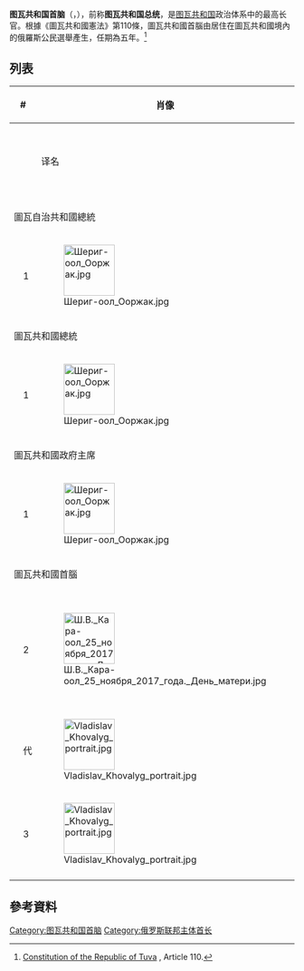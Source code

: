 {{Infobox official post
| post                     = 首脑
| body                     = 图瓦共和国
| native_name              = 
| insignia                 = Coat of arms of Tuva.svg
| insigniasize             = 
| insigniacaption          = 
| image                    = Vladislav Khovalyg portrait.jpg
| imagesize                = 
| alt                      = 
| incumbent                = {{link-en|弗拉季斯拉夫·霍瓦雷格|Vladislav Khovalyg}}
| acting                   = 
| incumbentsince           = 2021年9月28日
|residence       = 俄羅斯[[圖瓦共和國|圖瓦共和國]][[克孜勒|克孜勒]]
|nominator       = 
|nominatorpost   =
|appointer       = [[直接選舉|直接選舉]]
|appointerpost   = 
| termlength               = 5年
| termlength_qualified     = 
| constituting_instrument  = 
| precursor                = 
| formation                = 1990年3月19日
| first                    = {{link-en|舍里格-奥尔·奥尔扎克|Sherig-ool Oorzhak}}
| last                     = 
| abolished                = 
| succession               = 
| salary                   = 
| website                  = 
}}
'''图瓦共和国首脑'''（{{lang-ru|Глава Республики Тыва}}，{{lang-tyv|Тыва Республиканың баштыңы}}），前称'''图瓦共和国总统'''，是[[图瓦共和国|图瓦共和国]]政治体系中的最高长官。根據《圖瓦共和國憲法》第110條，圖瓦共和國首腦由居住在圖瓦共和國境內的俄羅斯公民選舉產生，任期為五年。<ref>[http://constitution.garant.ru/region/cons_tiva/chapter/10/#block_10000 Constitution of the Republic of Tuva] {{Wayback|url=http://constitution.garant.ru/region/cons_tiva/chapter/10/#block_10000 |date=20171230224637 }}, Article 110.</ref>

== 列表 ==
{| class="wikitable" style="margin-bottom: 10px;"
|-
! colspan="2" width=30|#
! rowspan="2"|肖像 
! colspan="2"|姓名
! colspan="2"|任期
! rowspan="2"|政党
|-
!
!
! 译名
! 俄语原文
! 就职 
! 离职 
|-
! colspan=8 |圖瓦自治共和國總統
|-
| style="background:{{Party meta/color/無黨籍}};"|
| 1 
| [[File:Шериг-оол_Ооржак.jpg|90px]]
| {{link-en|舍里格-奥尔·奥尔扎克|Sherig-ool Oorzhak}}
| {{lang|ru|Шериг-оол Ооржак}}
| 1992年3月15日
| 1993年12月25日
| [[無黨籍|無黨籍]]
|-
! colspan=8 |圖瓦共和國總統
|-
| style="background:{{Party meta/color/無黨籍}};"|
| 1 
| [[File:Шериг-оол_Ооржак.jpg|90px]]
| {{link-en|舍里格-奥尔·奥尔扎克|Sherig-ool Oorzhak}}
| {{lang|ru|Шериг-оол Ооржак}}
| 1993年12月25日
| 2002年3月17日
| [[無黨籍|無黨籍]]
|-

! colspan=8 |圖瓦共和國政府主席
|-
| style="background:{{Party meta/color/無黨籍}};"|
| 1 
| [[File:Шериг-оол_Ооржак.jpg|90px]]
| {{link-en|舍里格-奥尔·奥尔扎克|Sherig-ool Oorzhak}}
| {{lang|ru|Шериг-оол Ооржак}}
| 2002年3月15日
| 2007年4月6日
| [[無黨籍|無黨籍]]
|-
! colspan=8 |圖瓦共和國首腦
|-
| style="background:{{Party meta/color/統一俄羅斯黨}};"|
| 2
| [[File:Ш.В._Кара-оол_25_ноября_2017_года._День_матери.jpg|90px]]
| [[绍尔班·卡拉-奥尔|绍尔班·卡拉-奥尔]]
| {{lang|ru|Шолбан Кара-оол}}
| 2007年4月6日
| 2021年4月7日
| [[統一俄羅斯|統一俄羅斯]]
|- bgcolor="#E6E6AA" 
| style="background:{{Party meta/color/統一俄羅斯黨}};"|
| 代
| [[File:Vladislav_Khovalyg_portrait.jpg|90px]]
| {{link-en|弗拉季斯拉夫·霍瓦雷格|Vladislav Khovalyg}}
| {{lang|ru|Владислав Ховалыг}}
| 2021年4月7日
| 2021年9月28日
| [[統一俄羅斯|統一俄羅斯]]
|-
| style="background:{{Party meta/color/統一俄羅斯黨}};"|
| 3
| [[File:Vladislav_Khovalyg_portrait.jpg|90px]]
| {{link-en|弗拉季斯拉夫·霍瓦雷格|Vladislav Khovalyg}}
| {{lang|ru|Владислав Ховалыг}}
| 2021年9月28日
| ''現任''
| [[統一俄羅斯|統一俄羅斯]]
|-
|}

== 參考資料 ==
{{reflist}}

{{俄罗斯联邦主体首长}}
{{图瓦共和国首脑}}

[[Category:图瓦共和国首脑|Category:图瓦共和国首脑]]
[[Category:俄罗斯联邦主体首长|Category:俄罗斯联邦主体首长]]